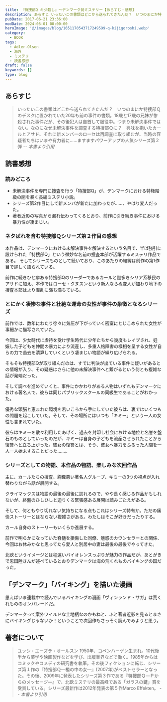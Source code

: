 ```yaml
---
title: 『特捜部Q キジ殺し』～デンマーク発ミステリー【あらすじ・感想】
description: あらすじ いったいこの書類はどこから送られてきたんだ？　いつのまにか特捜部Ｑのデスクに置かれていた20年も前の事件の書類。18歳と17歳の兄妹が惨殺された事件だが、その後犯人は自首して服役中。つまり未解決事件ではない。なのになぜ未解決事件を調査する特捜部Ｑに？
pubDate: 2017-06-21 23:36:00
modDate: 2024-05-01 00:00:00
heroImage: '@/images/blog/1651170543717249599-q-kijigoroshi.webp'
category:
  - BOOK
tags:
  - Adler-Olsen
  - 海外
  - ミステリ
  - 読書感想
draft: false
keywords: []
type: blog
---
```



## あらすじ

> いったいこの書類はどこから送られてきたんだ？　いつのまにか特捜部Ｑのデスクに置かれていた20年も前の事件の書類。18歳と17歳の兄妹が惨殺された事件だが、その後犯人は自首して服役中。つまり未解決事件ではない。なのになぜ未解決事件を調査する特捜部Ｑに？　興味を抱いたカールとアサド、それに新メンバーのローセは再調査に取り組むが、当時の容疑者たちはいまや有力者に……ますますパワーアップの人気シリーズ第２弾 <cite>-- 本書より引用</cite>

## 読書感想

### 読みどころ

- 未解決事件を専門に捜査を行う「特捜部Q」が、デンマークにおける特権階級の闇を暴く長編ミステリ小説。
- シリーズ第2作目にして新メンバが新たに加わったが……、やはり変人だった。
- 著者近影の写真から漏れ伝わってくるとおり、前作に引き続き事件における暴力性が凄まじい。

### ネタばれを含む特捜部Ｑシリーズ第２作目の感想

本作品は、デンマークにおける未解決事件を解決するという名目で、半ば強引に設けられた「特捜部Q」という微妙な名前の捜査本部が活躍するミステリ作品である。
そしてシリーズものとして続いており、このあたりの経緯は前作の第1作目で詳しく語られている。

<BlogCard
  title='『特捜部Ｑ 檻の中の女』 ～デンマーク発のミステリーシリーズ～ 【読書感想・あらすじ】'
  description='特捜部Ｑ―檻の中の女― (ユッシ・エーズラ・オールスン) のあらすじと感想。捜査への情熱をすっかり失っていたコペンハーゲン警察のはみ出し刑事カール・マークは新設部署の統率を命じられた。とはいってもオフィスは窓もない地下室、部下はシリア系の変人アサドの一人だけだったが。'
  url='https://www.neputa-note.net/2017/04/blog-post_23/'
  domain='www.neputa-note.net'
/>

前作に続きひと癖ある特捜部Qのリーダーであるカールと謎多きシリア系移民のアサドに加え、本作ではローセ・クヌスンという新人ならぬ変人が加わり地下の捜査本部はより混乱に満ち満ちている。

### とにかく凄惨な事件と壮絶な運命の女性が事件の象徴となるシリーズ

前作では、数年にわたり徐々に気圧が下がっていく密室にとじこめられた女性が事細かに描写されていた。

今回は、少女時代に虐待を受け学生時代に少年たちから幾度もレイプされ、妊娠した子どもを仲間の暴力により流産し、多重人格障害の様相を呈する女性が自らの力で過去を清算していくという凄まじい物語が繰り広げられる。

そもそも特捜部Qが取り組んだのは、すでに判決が出ている事件に疑いがあるとの情報が入り、その疑惑はさらに他の未解決事件へと繋がるという何とも複雑な話が発端だった。

そして調べを進めていくと、事件にかかわりがある人物はいずれもデンマークにおける著名人で、彼らは同じパブリックスクールの同級生であることがわかった。

優秀な頭脳と恵まれた環境を若いころから手にしていた彼らは、裏ではいくつもの問題を起こしていた。そして、その場所にはいつも「キミー」という一人の女性も含まれていた。

彼らはキミーを散々利用したあげく、過去を封印し社会における地位と名誉を盤石のものとしていったのだが、キミーは自身の子どもを流産させられたことから復讐へと立ち上がった。彼女の復讐とは、そう、彼女へ暴力をふるった人間を一人一人始末することだった……。

### シリーズとしての物語、本作品の物語、楽しみな次回作品

主に、カールたちの捜査、胸糞悪い著名人グループ、キミーの3つの視点が入れ替わりながら話が展開する。

クライマックスは物語の最後の最後に訪れるので、やや長く感じる作品かもしれないが、終盤のひしひしと迫りくる緊張感ある展開は読みごたえがある。

そして、何ともやり切れない気持ちになる点もこれはシリーズ特有か。ただの痛快ストーリーとはならない複雑さがある。わたしはそこが好きだったりする。

カール自身のストーリーもいくらか進展する。

前作で明らかになっていた脊髄を損傷した同僚、魅惑のカウンセラーとの関係、今回はお休みかなと思ってたら愛人と別居中の妻は最後の最後でやってきた。

北欧というイメージとは程遠いバイオレンスっぷりが魅力の作品だが、あとがきで恩田陸さんが述べているとおりデンマークは海の荒くれものバイキングの国だった。

<div class='not-prose'>
  <div data-vc_mylinkbox_id='886763432'></div>
</div>

## 「デンマーク」「バイキング」を描いた漫画

思えばいま連載中で読んでいるバイキングの漫画「ヴィンランド・サガ」は荒くれもののオンパレードだ。

<div class='not-prose'>
  <div data-vc_mylinkbox_id='886763438'></div>
</div>

デンマークって案外ワイルドな土地柄なのかもねと、ふと著者近影を見るとまさにバイキングじゃないか！ということで次回作もさっそく読んでみようと思う。

## 著者について

> ユッシ・エーズラ・オールスン 1950年、コペンハーゲン生まれ。10代後半から薬学や映画製作などを学び、出版業界などで働く。1985年からはコミックやコメディの研究書を執筆。その後フィクションに転じ、シリーズ第１作の『特捜部Ｑ―檻の中の女―』(2007年)がベストセラーとなった。その後、2009年に発表したシリーズ第３作である『特捜部Ｑ―Ｐからのメッセージ―』で、北欧ミステリの最高峰である「ガラスの鍵」賞を受賞している。シリーズ最新作は2012年発表の第５作Marco Effekten。 <cite>-- 本書より引用</cite>
